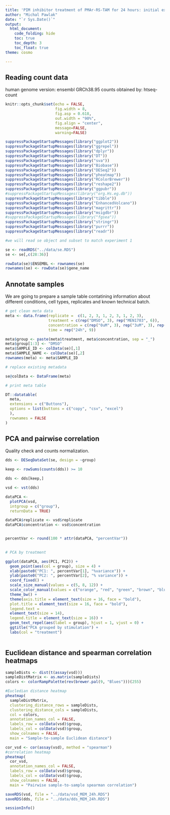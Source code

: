 ```yaml
---
title: 'PIM inhibitor treatment of PMAr-RS-TAM for 24 hours: initial exploratory analysis and excluding outliers'
author: "Michal Pawlak"
date: "`r Sys.Date()`"
output: 
  html_document:
    code_folding: hide
    toc: true
    toc_depth: 3
    toc_float: true
theme: cosmo

---
```


## Reading count data

human genome version: ensembl GRCh38.95
counts obtained by: htseq-count

```r
knitr::opts_chunk$set(echo = FALSE, 
                      fig.width = 8,
                      fig.asp = 0.618,
                      out.width = "90%",
                      fig.align = "center",
                      message=FALSE, 
                      warning=FALSE)

suppressPackageStartupMessages(library("ggplot2"))
suppressPackageStartupMessages(library("ggrepel"))
suppressPackageStartupMessages(library("dplyr"))
suppressPackageStartupMessages(library("DT"))
suppressPackageStartupMessages(library("sva"))
suppressPackageStartupMessages(library("Biobase"))
suppressPackageStartupMessages(library("DESeq2"))
suppressPackageStartupMessages(library("pheatmap"))
suppressPackageStartupMessages(library("RColorBrewer"))
suppressPackageStartupMessages(library("reshape2"))
suppressPackageStartupMessages(library("ggpubr"))
#suppressPackageStartupMessages(library("org.Hs.eg.db"))
suppressPackageStartupMessages(library("tibble"))
suppressPackageStartupMessages(library("EnhancedVolcano"))
suppressPackageStartupMessages(library("magrittr"))
suppressPackageStartupMessages(library("msigdbr"))
#suppressPackageStartupMessages(library("fgsea"))
suppressPackageStartupMessages(library("stringr"))
suppressPackageStartupMessages(library("purrr"))
suppressPackageStartupMessages(library("readr"))
```

```r
#we will read se object and subset to match experiment 1

se <- readRDS("../data/se.RDS")
se <- se[,c(28:36)]

rowData(se)$ENSEMBL <- rownames(se)
rownames(se) <- rowData(se)$gene_name

```

## Annotate samples

We are going to prepare a sample table contatining information about different conditions, cell types, replicates and known technical batch.

```r

# get clean meta data
meta <- data.frame(replicate =  c(1, 2, 3, 1, 2, 3, 1, 2, 3),
                   treatment = c(rep("DMSO", 3), rep("MEN1703", 6)),
                   concentration = c(rep("0uM", 3), rep("3uM", 3), rep("5uM", 3)),
                   time = rep("24h", 9))

meta$group <- paste(meta$treatment, meta$concentration, sep = "_")
meta$group[1:3] <- "DMSO"
meta$SAMPLE_ID <- colData(se)[,1]
meta$SAMPLE_NAME <- colData(se)[,2]
rownames(meta) <- meta$SAMPLE_ID

# replace existing metadata

se@colData <- DataFrame(meta)

# print meta table

DT::datatable(
  meta,
  extensions = c("Buttons"),
  options = list(buttons = c("copy", "csv", "excel")
  ),
  rownames = FALSE
)
```

## PCA and pairwise correlation

Quality check and counts normalization.

```r

dds <- DESeqDataSet(se, design = ~group)

keep <- rowSums(counts(dds)) >= 10

dds <- dds[keep,]

vsd <- vst(dds)

dataPCA <-
  plotPCA(vsd,
  intgroup = c("group"),
  returnData = TRUE)

dataPCA$replicate <- vsd$replicate
dataPCA$concentration <- vsd$concentration


percentVar <- round(100 * attr(dataPCA, "percentVar"))
  

# PCA by treatment

ggplot(dataPCA, aes(PC1, PC2)) + 
  geom_point(aes(col = group), size = 4) + 
  xlab(paste0("PC1: ", percentVar[1], "%variance")) +
  ylab(paste0("PC2: ", percentVar[2], "% variance")) + 
  coord_fixed() + 
  scale_size_manual(values = c(5, 8, 12)) +
  scale_color_manual(values = c("orange", "red", "green", "brown", "blue", "violet", "grey")) + 
  theme_bw() +
  theme(axis.title = element_text(size = 16, face = "bold"),
  plot.title = element_text(size = 16, face = "bold"),
  legend.text =
  element_text(size = 14),
  legend.title = element_text(size = 16)) + 
  geom_text_repel(aes(label = group), hjust = 1, vjust = 0) + 
  ggtitle("PCA grouped by stimulation") +
  labs(col = "treatment")
  
```

## Euclidean distance and spearman correlation heatmaps 

```r
sampleDists <- dist(t(assay(vsd)))
sampleDistMatrix <- as.matrix(sampleDists)
colors <- colorRampPalette(rev(brewer.pal(9, "Blues")))(255)

#Eucledian distance heatmap
pheatmap(
  sampleDistMatrix,
  clustering_distance_rows = sampleDists,
  clustering_distance_cols = sampleDists,
  col = colors,
  annotation_names_col = FALSE,
  labels_row = colData(vsd)$group,
  labels_col = colData(vsd)$group,
  show_colnames = FALSE,
  main = "Sample-to-sample Euclidean distance")

cor_vsd <- cor(assay(vsd), method = "spearman")
#correlation heatmap
pheatmap(
  cor_vsd,
  annotation_names_col = FALSE,
  labels_row = colData(vsd)$group,
  labels_col = colData(vsd)$group,
  show_colnames = FALSE,
  main = "Pairwise sample-to-sample spearman correlation")

saveRDS(vsd, file = "../data/vsd_MEM_24h.RDS")
saveRDS(dds, file = "../data/dds_MEM_24h.RDS")
```


```r
sessionInfo()
```



